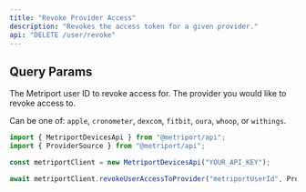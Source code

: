 ```yaml
---
title: "Revoke Provider Access"
description: "Revokes the access token for a given provider."
api: "DELETE /user/revoke"
---
```


## Query Params

<ParamField query="userId" type="string" required>
  The Metriport user ID to revoke access for.
</ParamField>

<ParamField query="provider" type="string" required>
  The provider you would like to revoke access to.

  Can be one of: `apple`, `cronometer`, `dexcom`, `fitbit`, `oura`, `whoop`, or `withings`.
</ParamField>

<ResponseExample>

```javascript Metriport SDK
import { MetriportDevicesApi } from "@metriport/api";
import { ProviderSource } from "@metriport/api";

const metriportClient = new MetriportDevicesApi("YOUR_API_KEY");

await metriportClient.revokeUserAccessToProvider("metriportUserId", ProviderSource.fitbit);
```

</ResponseExample>
